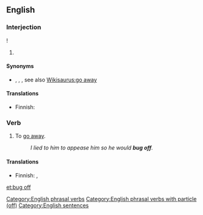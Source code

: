 ==English==

===Interjection===
{{en-interj}}!

# {{lb|en|idiomatic|informal|transitive|dismissal}} {{non-gloss definition|Used to tell somebody to leave one alone.}}

====Synonyms====
* {{l|en|bog off}}, {{l|en|bugger off}} {{qualifier|more vulgar}}, {{l|en|scram}}, see also [[Wikisaurus:go away]]

====Translations====
{{trans-top|Used to tell somebody to leave them alone}}
* Finnish: {{t|fi|häivy}}
{{trans-mid}}
{{trans-bottom}}

===Verb===
{{head|en|verb}}

# {{lb|en|informal|intransitive}} To [[go away]].
#: ''I lied to him to appease him so he would '''bug off'''.''

====Translations====
{{trans-top|go away}}
* Finnish: {{t+|fi|häipyä}}, {{t+|fi|lähteä}}
{{trans-mid}}
{{trans-bottom}}

[[Category:English phrasal verbs]]
[[Category:English phrasal verbs with particle (off)]]
[[Category:English sentences]]

[[et:bug off]]